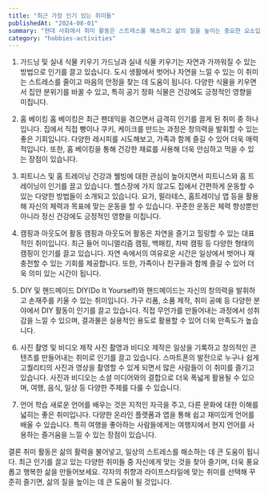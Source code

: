 ```yaml
---
title: "최근 가장 인기 있는 취미들"
publishedAt: "2024-08-01"
summary: "현대 사회에서 취미 활동은 스트레스를 해소하고 삶의 질을 높이는 중요한 요소입니다. 최근 들어 다양한 취미들이 인기를 끌고 있으며, 이는 각 개인의 취향과 라이프스타일에 따라 크게 달라질 수 있습니다. 이번 글에서는 최근 가장 인기 있는 취미들에 대해 소개합니다."
category: "hobbies-activities"
---
```


1. 가드닝 및 실내 식물 키우기
가드닝과 실내 식물 키우기는 자연과 가까워질 수 있는 방법으로 인기를 끌고 있습니다. 도시 생활에서 벗어나 자연을 느낄 수 있는 이 취미는 스트레스를 줄이고 마음의 안정을 찾는 데 도움이 됩니다. 다양한 식물을 키우면서 집안 분위기를 바꿀 수 있고, 특히 공기 정화 식물은 건강에도 긍정적인 영향을 미칩니다.

2. 홈 베이킹
홈 베이킹은 최근 팬데믹을 겪으면서 급격히 인기를 끌게 된 취미 중 하나입니다. 집에서 직접 빵이나 쿠키, 케이크를 만드는 과정은 창의력을 발휘할 수 있는 좋은 기회입니다. 다양한 레시피를 시도해보고, 가족과 함께 즐길 수 있어 더욱 매력적입니다. 또한, 홈 베이킹을 통해 건강한 재료를 사용해 더욱 안심하고 먹을 수 있는 장점이 있습니다.

3. 피트니스 및 홈 트레이닝
건강과 웰빙에 대한 관심이 높아지면서 피트니스와 홈 트레이닝이 인기를 끌고 있습니다. 헬스장에 가지 않고도 집에서 간편하게 운동할 수 있는 다양한 방법들이 소개되고 있습니다. 요가, 필라테스, 홈트레이닝 앱 등을 활용해 자신의 체력과 목표에 맞는 운동을 할 수 있습니다. 꾸준한 운동은 체력 향상뿐만 아니라 정신 건강에도 긍정적인 영향을 미칩니다.

4. 캠핑과 아웃도어 활동
캠핑과 아웃도어 활동은 자연을 즐기고 힐링할 수 있는 대표적인 취미입니다. 최근 들어 미니멀리즘 캠핑, 백패킹, 차박 캠핑 등 다양한 형태의 캠핑이 인기를 끌고 있습니다. 자연 속에서의 여유로운 시간은 일상에서 벗어나 재충전할 수 있는 기회를 제공합니다. 또한, 가족이나 친구들과 함께 즐길 수 있어 더욱 의미 있는 시간이 됩니다.

5. DIY 및 핸드메이드
DIY(Do It Yourself)와 핸드메이드는 자신의 창의력을 발휘하고 손재주를 키울 수 있는 취미입니다. 가구 리폼, 소품 제작, 취미 공예 등 다양한 분야에서 DIY 활동이 인기를 끌고 있습니다. 직접 무언가를 만들어내는 과정에서 성취감을 느낄 수 있으며, 결과물은 실용적인 용도로 활용할 수 있어 더욱 만족도가 높습니다.

6. 사진 촬영 및 비디오 제작
사진 촬영과 비디오 제작은 일상을 기록하고 창의적인 콘텐츠를 만들어내는 취미로 인기를 끌고 있습니다. 스마트폰의 발전으로 누구나 쉽게 고퀄리티의 사진과 영상을 촬영할 수 있게 되면서 많은 사람들이 이 취미를 즐기고 있습니다. 사진과 비디오는 소셜 미디어와의 결합으로 더욱 폭넓게 활용될 수 있으며, 여행, 음식, 일상 등 다양한 주제를 다룰 수 있습니다.

7. 언어 학습
새로운 언어를 배우는 것은 지적인 자극을 주고, 다른 문화에 대한 이해를 넓히는 좋은 취미입니다. 다양한 온라인 플랫폼과 앱을 통해 쉽고 재미있게 언어를 배울 수 있습니다. 특히 여행을 좋아하는 사람들에게는 여행지에서 현지 언어를 사용하는 즐거움을 느낄 수 있는 장점이 있습니다.

결론
취미 활동은 삶의 활력을 불어넣고, 일상의 스트레스를 해소하는 데 큰 도움이 됩니다. 최근 인기를 끌고 있는 다양한 취미들 중 자신에게 맞는 것을 찾아 즐기며, 더욱 풍요롭고 행복한 삶을 만들어보세요. 각자의 취향과 라이프스타일에 맞는 취미를 선택해 꾸준히 즐기면, 삶의 질을 높이는 데 큰 도움이 될 것입니다.
